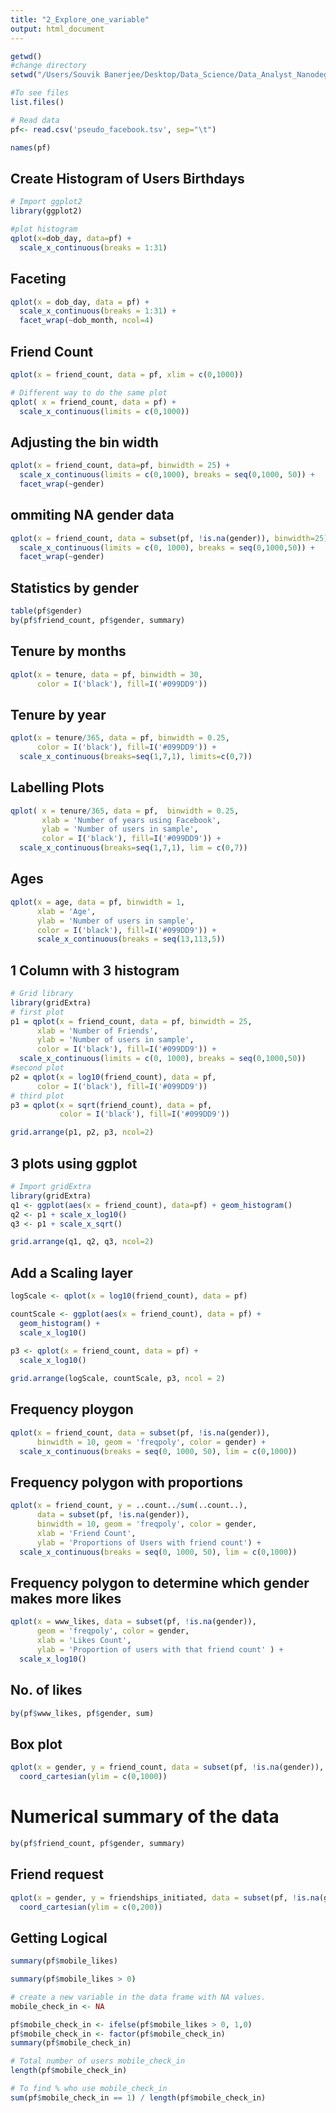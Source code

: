 ```yaml
---
title: "2_Explore_one_variable"
output: html_document
---
```


``` r
getwd()
#change directory
setwd("/Users/Souvik Banerjee/Desktop/Data_Science/Data_Analyst_Nanodegree/3_EDA/2_Explore_one_variable")

#To see files
list.files()

# Read data
pf<- read.csv('pseudo_facebook.tsv', sep="\t")

names(pf)
```
## Create Histogram of Users Birthdays
``` r
# Import ggplot2
library(ggplot2)

#plot histogram
qplot(x=dob_day, data=pf) +
  scale_x_continuous(breaks = 1:31)

```
## Faceting
``` r
qplot(x = dob_day, data = pf) +
  scale_x_continuous(breaks = 1:31) +
  facet_wrap(~dob_month, ncol=4)

```
## Friend Count
``` r
qplot(x = friend_count, data = pf, xlim = c(0,1000))

# Different way to do the same plot
qplot( x = friend_count, data = pf) +
  scale_x_continuous(limits = c(0,1000))
```
## Adjusting the bin width
``` r
qplot(x = friend_count, data=pf, binwidth = 25) +
  scale_x_continuous(limits = c(0,1000), breaks = seq(0,1000, 50)) +
  facet_wrap(~gender)
```
## ommiting NA gender data
``` r
qplot(x = friend_count, data = subset(pf, !is.na(gender)), binwidth=25) +
  scale_x_continuous(limits = c(0, 1000), breaks = seq(0,1000,50)) +
  facet_wrap(~gender)
```
## Statistics by gender
``` r
table(pf$gender)
by(pf$friend_count, pf$gender, summary)
```
## Tenure by months
``` r
qplot(x = tenure, data = pf, binwidth = 30,
      color = I('black'), fill=I('#099DD9'))
```
## Tenure by year
``` r
qplot(x = tenure/365, data = pf, binwidth = 0.25,
      color = I('black'), fill=I('#099DD9')) +
  scale_x_continuous(breaks=seq(1,7,1), limits=c(0,7))
```
## Labelling Plots
``` r
qplot( x = tenure/365, data = pf,  binwidth = 0.25,
       xlab = 'Number of years using Facebook',
       ylab = 'Number of users in sample',
       color = I('black'), fill=I('#099DD9')) +
  scale_x_continuous(breaks=seq(1,7,1), lim = c(0,7))
```
## Ages
``` r
qplot(x = age, data = pf, binwidth = 1,
      xlab = 'Age',
      ylab = 'Number of users in sample',
      color = I('black'), fill=I('#099DD9')) +
      scale_x_continuous(breaks = seq(13,113,5))
```
## 1 Column with 3 histogram
```r
# Grid library
library(gridExtra)
# first plot
p1 = qplot(x = friend_count, data = pf, binwidth = 25,
      xlab = 'Number of Friends',
      ylab = 'Number of users in sample',
      color = I('black'), fill=I('#099DD9')) +
  scale_x_continuous(limits = c(0, 1000), breaks = seq(0,1000,50))
#second plot
p2 = qplot(x = log10(friend_count), data = pf,
      color = I('black'), fill=I('#099DD9'))
# third plot
p3 = qplot(x = sqrt(friend_count), data = pf,
           color = I('black'), fill=I('#099DD9'))

grid.arrange(p1, p2, p3, ncol=2)
```
## 3 plots using ggplot
```r
# Import gridExtra
library(gridExtra)
q1 <- ggplot(aes(x = friend_count), data=pf) + geom_histogram()
q2 <- p1 + scale_x_log10()
q3 <- p1 + scale_x_sqrt()

grid.arrange(q1, q2, q3, ncol=2)
```
## Add a Scaling layer
```r
logScale <- qplot(x = log10(friend_count), data = pf)

countScale <- ggplot(aes(x = friend_count), data = pf) + 
  geom_histogram() +
  scale_x_log10()
  
p3 <- qplot(x = friend_count, data = pf) +
  scale_x_log10()

grid.arrange(logScale, countScale, p3, ncol = 2)
```
## Frequency ploygon
```r
qplot(x = friend_count, data = subset(pf, !is.na(gender)),
      binwidth = 10, geom = 'freqpoly', color = gender) +
  scale_x_continuous(breaks = seq(0, 1000, 50), lim = c(0,1000))
```
## Frequency polygon with proportions
```r
qplot(x = friend_count, y = ..count../sum(..count..), 
      data = subset(pf, !is.na(gender)),
      binwidth = 10, geom = 'freqpoly', color = gender,
      xlab = 'Friend Count',
      ylab = 'Proportions of Users with friend count') +
  scale_x_continuous(breaks = seq(0, 1000, 50), lim = c(0,1000))
```
## Frequency polygon to determine which gender makes more likes
```r
qplot(x = www_likes, data = subset(pf, !is.na(gender)), 
      geom = 'freqpoly', color = gender,
      xlab = 'Likes Count',
      ylab = 'Proportion of users with that friend count' ) +
  scale_x_log10()

```
## No. of likes 
```r
by(pf$www_likes, pf$gender, sum)
```
## Box plot
```r
qplot(x = gender, y = friend_count, data = subset(pf, !is.na(gender)), geom = 'boxplot') +
  coord_cartesian(ylim = c(0,1000))
```
# Numerical summary of the data
```r
by(pf$friend_count, pf$gender, summary)
```
## Friend request
```r
qplot(x = gender, y = friendships_initiated, data = subset(pf, !is.na(gender)), geom = 'boxplot')+
  coord_cartesian(ylim = c(0,200))
```
## Getting Logical
```r
summary(pf$mobile_likes)

summary(pf$mobile_likes > 0)

# create a new variable in the data frame with NA values.
mobile_check_in <- NA

pf$mobile_check_in <- ifelse(pf$mobile_likes > 0, 1,0)
pf$mobile_check_in <- factor(pf$mobile_check_in)
summary(pf$mobile_check_in)

# Total number of users mobile_check_in
length(pf$mobile_check_in)

# To find % who use mobile_check_in
sum(pf$mobile_check_in == 1) / length(pf$mobile_check_in)
```



